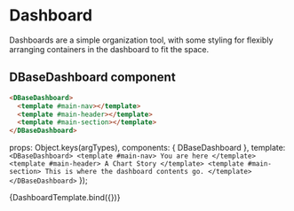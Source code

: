 
<Meta
    title="Elements/Charts/Dashboard"
    component={DBaseDashboard}
/>

# Dashboard

Dashboards are a simple organization tool, with some styling for flexibly arranging containers in the dashboard to fit the space.

<ArgsTable story="Dashboard" />

## DBaseDashboard component

```html
<DBaseDashboard>
  <template #main-nav></template>
  <template #main-header></template>
  <template #main-section></template>
</DBaseDashboard>
```

  props: Object.keys(argTypes),
  components: { DBaseDashboard },
  template: `
    <DBaseDashboard>
      <template #main-nav>
        You are here
      </template>
      <template #main-header>
        A Chart Story
      </template>
      <template #main-section>
        This is where the dashboard contents go.
      </template>
    </DBaseDashboard>
    `
});

<Canvas>
  <Story name="Dashboard">
    {DashboardTemplate.bind({})}
  </Story>
</Canvas>
